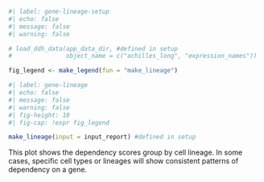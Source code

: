 ```r
#| label: gene-lineage-setup
#| echo: false
#| message: false
#| warning: false

# load_ddh_data(app_data_dir, #defined in setup
#               object_name = c("achilles_long", "expression_names"))

fig_legend <- make_legend(fun = "make_lineage")
```

```r
#| label: gene-lineage
#| echo: false
#| message: false
#| warning: false
#| fig-height: 10
#| fig-cap: !expr fig_legend

make_lineage(input = input_report) #defined in setup
```
  
This plot shows the dependency scores group by cell lineage. In some cases, specific cell types or lineages will show consistent patterns of dependency on a gene.  